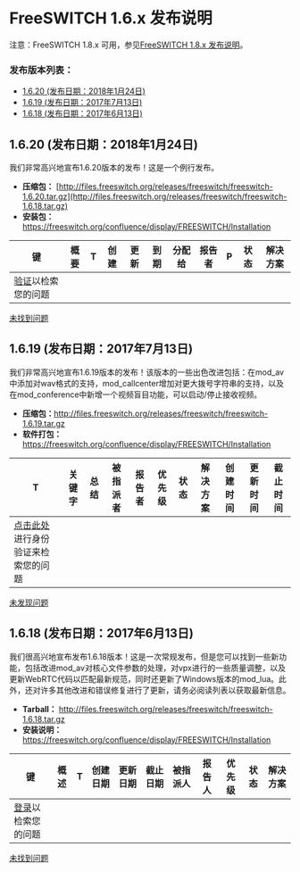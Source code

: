 # FreeSWITCH 1.6.x 发布说明

注意：FreeSWITCH 1.8.x 可用，参见[FreeSWITCH 1.8.x 发布说明](./FreeSWITCH-1.8.x-Release-notes_19202255.mdx#older-releases)。

### 发布版本列表：

* [1.6.20 (发布日期：2018年1月24日)](#1620-release-date-24-jan-2018)
* [1.6.19 (发布日期：2017年7月13日)](#1619-release-date-13-jul-2017)
* [1.6.18 (发布日期：2017年6月13日)](#1618-release-date-13-jun-2017)

## 1.6.20 (发布日期：2018年1月24日)

我们非常高兴地宣布1.6.20版本的发布！这是一个例行发布。

* **压缩包：** [http://files.freeswitch.org/releases/freeswitch/freeswitch-1.6.20.tar.gz](http://files.freeswitch.org/releases/freeswitch/freeswitch-1.6.18.tar.gz)
* **安装包：** <https://freeswitch.org/confluence/display/FREESWITCH/Installation>

| 键                                                                                     | 概要    | T | 创建    | 更新    | 到期 | 分配给   | 报告者   | P | 状态   | 解决方案    |
| -------------------------------------------------------------------------------------- | ------ | - | ------ | ------ | --- | -------- | -------- | - | ------ | -------- |
| [验证](https://freeswitch.org/confluence/plugins/servlet/applinks/oauth/login-dance/authorize?applicationLinkID=c4b15fa3-ad57-3c05-af05-8c167cb92266)以检索您的问题 |        |   |        |        |     |          |          |   |        |            |

[未找到问题](https://freeswitch.org/jira/secure/IssueNavigator.jspa?reset=true&jqlQuery=filter%3D13011++&src=confmacro)

## 1.6.19 (发布日期：2017年7月13日)

我们非常高兴地宣布1.6.19版本的发布！该版本的一些出色改进包括：在mod\_av中添加对wav格式的支持，mod\_callcenter增加对更大拨号字符串的支持，以及在mod\_conference中新增一个视频盲目功能，可以启动/停止接收视频。

- **压缩包：**<http://files.freeswitch.org/releases/freeswitch/freeswitch-1.6.19.tar.gz>
- **软件打包：**<https://freeswitch.org/confluence/display/FREESWITCH/Installation>

| T                                                                                                                                                                                     | 关键字 | 总结 | 被指派者 | 报告者 | 优先级 | 状态 | 解决方案 | 创建时间 | 更新时间 | 截止时间 |
| ------------------------------------------------------------------------------------------------------------------------------------------------------------------------------------- | ------ | ---- | -------- | ------ | ------ | ---- | -------- | -------- | -------- | -------- |
| [点击此处](https://freeswitch.org/confluence/plugins/servlet/applinks/oauth/login-dance/authorize?applicationLinkID=c4b15fa3-ad57-3c05-af05-8c167cb92266)进行身份验证来检索您的问题 |        |      |          |          |        |      |          |          |          |          |

[未发现问题](https://freeswitch.org/jira/secure/IssueNavigator.jspa?reset=true&jqlQuery=filter%3D13013&src=confmacro)

## 1.6.18 (发布日期：2017年6月13日)

我们很高兴地宣布发布1.6.18版本！这是一次常规发布，但是您可以找到一些新功能，包括改进mod_av对核心文件参数的处理，对vpx进行的一些质量调整，以及更新WebRTC代码以匹配最新规范，同时还更新了Windows版本的mod_lua。此外，还对许多其他改进和错误修复进行了更新，请务必阅读列表以获取最新信息。

* **Tarball：** <http://files.freeswitch.org/releases/freeswitch/freeswitch-1.6.18.tar.gz> 
* **安装说明：** <https://freeswitch.org/confluence/display/FREESWITCH/Installation>

| 键                                                                                                                                                                 | 概述 | T | 创建日期 | 更新日期 | 截止日期 | 被指派人 | 报告人 | 优先级 | 状态 | 解决方案 |
| ------------------------------------------------------------------------------------------------------------------------------------------------------------------ | ---- | - | -------- | -------- | -------- | -------- | ------ | ------ | ---- | -------- |
| [登录](https://freeswitch.org/confluence/plugins/servlet/applinks/oauth/login-dance/authorize?applicationLinkID=c4b15fa3-ad57-3c05-af05-8c167cb92266)以检索您的问题 |      |   |          |          |          |          |        |        |      |          |

[ 未找到问题 ](https://freeswitch.org/jira/secure/IssueNavigator.jspa?reset=true&jqlQuery=filter%3D13011++&src=confmacro)